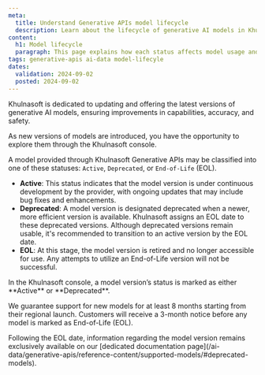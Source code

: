 ```yaml
---
meta:
  title: Understand Generative APIs model lifecycle
  description: Learn about the lifecycle of generative AI models in Khulnasoft. This page explains how each status affects model usage and updates, ensuring you are informed about transitions and how to access the latest model versions.
content:
  h1: Model lifecycle
  paragraph: This page explains how each status affects model usage and updates.
tags: generative-apis ai-data model-lifecyle
dates:
  validation: 2024-09-02
  posted: 2024-09-02
---
```


Khulnasoft is dedicated to updating and offering the latest versions of generative AI models, ensuring improvements in capabilities, accuracy, and safety.

As new versions of models are introduced, you have the opportunity to explore them through the Khulnasoft console.

A model provided through Khulnasoft Generative APIs may be classified into one of these statuses: `Active`, `Deprecated`, or `End-of-Life` (EOL).

- **Active**: This status indicates that the model version is under continuous development by the provider, with ongoing updates that may include bug fixes and enhancements.
- **Deprecated**: A model version is designated deprecated when a newer, more efficient version is available. Khulnasoft assigns an EOL date to these deprecated versions. Although deprecated versions remain usable, it's recommended to transition to an active version by the EOL date.
- **EOL**: At this stage, the model version is retired and no longer accessible for use. Any attempts to utilize an End-of-Life version will not be successful.

<Message type="note">
  In the Khulnasoft console, a model version’s status is marked as either **Active** or **Deprecated**. 
</Message>

We guarantee support for new models for at least 8 months starting from their regional launch. Customers will receive a 3-month notice before any model is marked as End-of-Life (EOL).

<Message type="important">
  Following the EOL date, information regarding the model version remains exclusively available on our [dedicated documentation page](/ai-data/generative-apis/reference-content/supported-models/#deprecated-models).
</Message>

